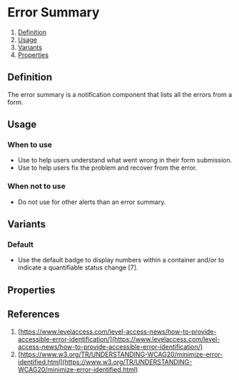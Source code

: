 
<Meta of={ErrorSummaryStories} />

# Error Summary
1. [Definition](#definition)
2. [Usage](#usage)
3. [Variants](#variants)
4. [Properties](#properties)

## Definition
The error summary is a notification component that lists all the errors from a form.
<Canvas of={ErrorSummaryStories.Default} />

## Usage
### When to use
- Use to help users understand what went wrong in their form submission.
- Use to help users fix the problem and recover from the error. 

### When not to use
- Do not use for other alerts than an error summary.

## Variants

### Default
- Use the default badge to display numbers within a container and/or to indicate a quantifiable status change [7].
<Canvas of={ErrorSummaryStories.Default} />

## Properties
<ArgTypes of={ErrorSummary} />

## References
1. [https://www.levelaccess.com/level-access-news/how-to-provide-accessible-error-identification/](https://www.levelaccess.com/level-access-news/how-to-provide-accessible-error-identification/)
2. [https://www.w3.org/TR/UNDERSTANDING-WCAG20/minimize-error-identified.html](https://www.w3.org/TR/UNDERSTANDING-WCAG20/minimize-error-identified.html)
